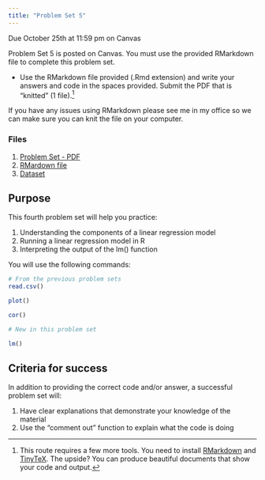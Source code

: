 ```yaml
---
title: "Problem Set 5"
---
```


:::{.callout-important}
Due October 25th at 11:59 pm on Canvas
:::

Problem Set 5 is posted on Canvas. You must use the provided RMarkdown file to complete this problem set.

- Use the RMarkdown file provided (.Rmd extension) and write your answers and code in the spaces provided. Submit the PDF that is "knitted" (1 file).^[This route requires a few more tools. You need to install [RMarkdown](https://rmarkdown.rstudio.com/lesson-1.html) and [TinyTeX](https://yihui.org/tinytex/). The upside? You can produce beautiful documents that show your code and output.]

If you have any issues using RMarkdown please see me in my office so we can make sure you can knit the file on your computer.

### Files

1. [Problem Set - PDF](https://agnesscott.instructure.com/files/754622/)
2. [RMardown file](https://agnesscott.instructure.com/files/754621/)
3. [Dataset](https://agnesscott.instructure.com/files/752006/)



## Purpose

This fourth problem set will help you practice:

1. Understanding the components of a linear regression model
2. Running a linear regression model in R
3. Interpreting the output of the lm() function


You will use the following commands:

```r

# From the previous problem sets
read.csv()

plot()

cor()

# New in this problem set

lm()


```



## Criteria for success

In addition to providing the correct code and/or answer, a successful problem set will:

1. Have clear explanations that demonstrate your knowledge of the material
2. Use the "comment out" function to explain what the code is doing
